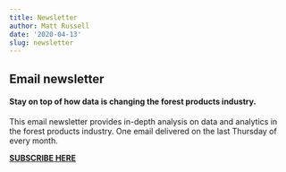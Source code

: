 ```yaml
---
title: Newsletter
author: Matt Russell
date: '2020-04-13'
slug: newsletter
---
```

## Email newsletter  
  
#### Stay on top of how data is changing the forest products industry.
This email newsletter provides in-depth analysis on data and analytics in the forest products industry. One email delivered on the last Thursday of every month.  

**[**SUBSCRIBE HERE**](https://mailchi.mp/d96897dc0f46/arbor-analytics)**